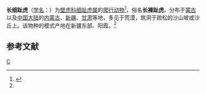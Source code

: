{{Speciesbox
| genus = Tenuidactylus
| species = elongatus
| authority = (Blanford, 1875)<ref name='id4431'>{{cite web| url =http://www.bioinfo.cn/db05/BjdwSpecies.php?action=view&id=4431| title =长弯脚虎| work =《中国动物物种编目数据库》| publisher =中国科学院微生物研究所| author =中国科学院动物研究所| accessdate =2009-04-11| deadurl =yes| archiveurl =https://web.archive.org/web/20131203122335/http://www.bioinfo.cn/db05/BjdwSpecies.php?action=view| archivedate =2013年12月3日| df =}}</ref>
| range_map = Cyrtopodion elongatum distribution.png
| synonyms = 
* 长弯脚虎 ''Cyrtopodion elongatus'' (Blanford, 1875)
| synonyms_ref = <ref>{{cite journal |last1=Bauer |first1=Aaron M. |last2=Masroor |first2=Rafaqat |last3=Titus-Mcquillan |first3=James |last4=Heinicke |first4=Matthew P. |last5=Daza |first5=Juan D. |last6=Jackman |first6=Todd R. |title=A preliminary phylogeny of the Palearctic naked-toed geckos (Reptilia: Squamata: Gekkonidae) with taxonomic implications |journal=Zootaxa |date=2013-01-08 |volume=3599 |issue=4 |pages=301–324 |doi=10.11646/zootaxa.3599.4.1}}</ref>
}}

'''长细趾虎'''（[[学名|学名]]：{{lang|la|''Tenuidactylus elongatus''}}）为[[壁虎科|壁虎科]][[细趾虎属|细趾虎属]]的[[爬行动物|爬行动物]]<ref>{{cite journal |last1=Kai |first1=Wang |last2=Jinlong |first2=Ren |last3=Hongman |first3=Chen |last4=Zhitong |first4=Lyu |last5=Xianguang |first5=Guo |last6=Ke |first6=Jiang |last7=Jinmin |first7=Chen |last8=Jiatang |first8=Li |last9=Peng |first9=Guo |last10=Yingyong |first10=Wang |last11=Jing |first11=Che |title=The updated checklists of amphibians and reptiles of China |journal=Biodiversity Science |date=2020-02-20 |volume=28 |issue=2 |pages=189 |doi=10.17520/biods.2019238}}</ref>，俗名'''长裸趾虎'''。分布于[[蒙古|蒙古]]以及[[中国大陆|中国大陆]]的[[内蒙古|内蒙古]]、[[新疆|新疆]]、[[甘肃|甘肃]]等地，多见于荒漠，筑洞于疏松的沙山坡或沙丘上。该物种的模式产地在新疆东部、阳霞。<ref name='id4431'/>

== 参考文献 ==
{{reflist}}

{{Taxonbar}}

[[Category:细趾虎属|C]]

{{蜥蜴小作品}}